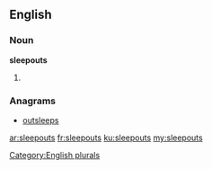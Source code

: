 ==English==

===Noun===
'''sleepouts'''

# {{plural of|sleepout}}

===Anagrams===
* [[outsleeps#English|outsleeps]]

[[Category:English plurals]]

[[ar:sleepouts]]
[[fr:sleepouts]]
[[ku:sleepouts]]
[[my:sleepouts]]